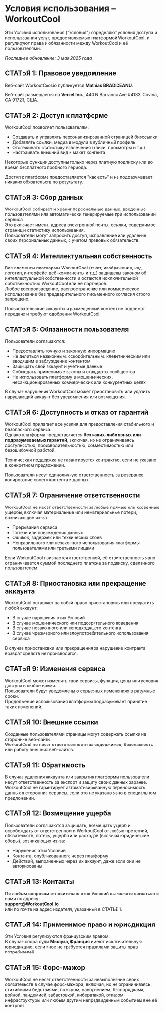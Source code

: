 # Условия использования – WorkoutCool

Эти Условия использования ("Условия") определяют условия доступа и использования услуг, предоставляемых платформой WorkoutCool, и регулируют права и обязанности между WorkoutCool и её пользователями.

_Последнее обновление: 3 мая 2025 года_

## СТАТЬЯ 1: Правовое уведомление

Веб-сайт WorkoutCool.io публикуется **Mathias BRADICEANU**.

Веб-сайт размещается на **Vercel Inc.**, 440 N Barranca Ave #4133, Covina, CA 91723, США.

## СТАТЬЯ 2: Доступ к платформе

WorkoutCool позволяет пользователям:

- Создавать и управлять персонализированной страницей биоссылки  
- Добавлять ссылки, медиа и модули в публичный профиль  
- Отслеживать статистику вовлечения (клики, просмотры и т.д.)  
- Настраивать внешний вид и макет контента

Некоторые функции доступны только через платную подписку или во время бесплатного пробного периода.

Доступ к платформе предоставляется "как есть" и не подразумевает никаких обязательств по результату.

## СТАТЬЯ 3: Сбор данных

WorkoutCool собирает и хранит персональные данные, введенные пользователями или автоматически генерируемые при использовании сервиса.  
Это включает имена, адреса электронной почты, ссылки, содержимое страниц и статистику использования.  
Пользователи могут запросить доступ, исправление или удаление своих персональных данных, с учетом правовых обязательств.

## СТАТЬЯ 4: Интеллектуальная собственность

Все элементы платформы WorkoutCool (текст, изображения, код, логотип, интерфейс, веб-компоненты и т.д.) защищены законом об интеллектуальной собственности и остаются исключительной собственностью WorkoutCool или её партнеров.  
Любое воспроизведение, распространение или коммерческое использование без предварительного письменного согласия строго запрещено.

Пользовательские аккаунты и размещенный контент не подлежат передаче и требуют одобрения WorkoutCool.

## СТАТЬЯ 5: Обязанности пользователя

Пользователи соглашаются:

- Предоставлять точную и законную информацию  
- Не делиться незаконным, оскорбительным, клеветническим или вводящим в заблуждение контентом  
- Защищать свой аккаунт и учетные данные  
- Соблюдать применимые законы и стандарты сообщества  
- Не использовать платформу в мошеннических, несанкционированных коммерческих или конкурентных целях

В случае нарушения WorkoutCool может приостановить или удалить нарушающий аккаунт без уведомления или возмещения.

## СТАТЬЯ 6: Доступность и отказ от гарантий

WorkoutCool прилагает все усилия для предоставления стабильного и безопасного сервиса.  
Однако платформа предоставляется **без каких-либо явных или подразумеваемых гарантий**, включая, но не ограничиваясь доступностью, производительностью, совместимостью или безошибочной работой.

Техническая поддержка не гарантируется контрактно, если не указано в конкретном предложении.

Пользователи несут единоличную ответственность за резервное копирование своего контента и данных.

## СТАТЬЯ 7: Ограничение ответственности

WorkoutCool не несет ответственности за любые прямые или косвенные ущербы, включая материальные или нематериальные потери, возникающие из-за:

- Прерывания сервиса  
- Потери или повреждения данных  
- Ошибок, задержек или технических сбоев  
- Неправильного или незаконного использования платформы пользователями или третьими лицами

Если WorkoutCool признается ответственной, её ответственность явно ограничивается суммой последнего платежа за подписку, сделанного пользователем.

## СТАТЬЯ 8: Приостановка или прекращение аккаунта

WorkoutCool оставляет за собой право приостановить или прекратить любой аккаунт:

- В случае нарушения этих Условий  
- В случае мошеннического или подозрительного поведения  
- В случае незаконного или неподходящего контента  
- В случае чрезмерного или злоупотребительного использования сервиса

В случае приостановки или прекращения за нарушение контракта возврат средств не производится.

## СТАТЬЯ 9: Изменения сервиса

WorkoutCool может изменять свои сервисы, функции, цены или условия доступа в любое время.  
Пользователи будут уведомлены о серьезных изменениях в разумные сроки.  
Продолжение использования платформы подразумевает принятие таких изменений.

## СТАТЬЯ 10: Внешние ссылки

Созданные пользователями страницы могут содержать ссылки на сторонние веб-сайты.  
WorkoutCool не несет ответственности за содержимое, безопасность или работу внешних веб-сайтов.

## СТАТЬЯ 11: Обратимость

В случае удаления аккаунта или закрытия платформы пользователи несут ответственность за экспорт и защиту своих данных заранее.  
WorkoutCool не гарантирует автоматизированную переносимость данных в сторонние сервисы, если это не указано явно в специальном предложении.

## СТАТЬЯ 12: Возмещение ущерба

Пользователи соглашаются защищать, возмещать ущерб и освобождать от ответственности WorkoutCool от любых претензий, обязательств, потерь, ущерба или расходов (включая юридические сборы), возникающих из-за:

- Нарушения этих Условий  
- Контента, опубликованного через платформу  
- Действий, выполненных через их аккаунт, даже если они не авторизованы

## СТАТЬЯ 13: Контакты

По любым вопросам относительно этих Условий вы можете связаться с нами по адресу:  
**[support@WorkoutCool.io](mailto:support@WorkoutCool.io)**  
или по почте на адрес издателя, указанный в СТАТЬЕ 1.

## СТАТЬЯ 14: Применимое право и юрисдикция

Эти Условия регулируются французским правом.  
В случае спора суды **Мюлуза, Франция** имеют исключительную юрисдикцию, если иное не требуется правилами защиты прав потребителей.

## СТАТЬЯ 15: Форс-мажор

WorkoutCool не несет ответственности за невыполнение своих обязательств в случае форс-мажора, включая, но не ограничиваясь: стихийными бедствиями, пожаром, наводнением, беспорядками, войной, пандемией, забастовкой, кибератакой, отказом инфраструктуры или любым другим непредвиденным событием вне её контроля.